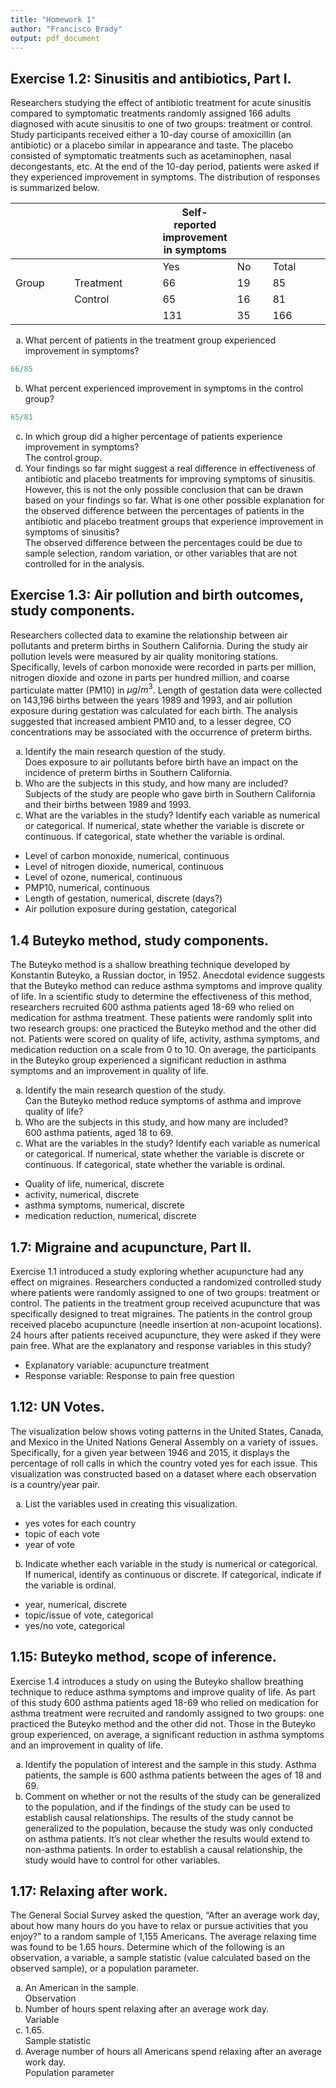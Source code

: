 ```yaml
---
title: "Homework 1"
author: "Francisco Brady"
output: pdf_document
---
```


## Exercise 1.2: Sinusitis and antibiotics, Part I.  
Researchers studying the effect of antibiotic treatment for acute sinusitis compared to symptomatic treatments randomly assigned 166 adults diagnosed with acute sinusitis to one of two groups: treatment or control. Study participants received either a 10-day course of amoxicillin (an antibiotic) or a placebo similar in appearance and taste. The placebo consisted of symptomatic treatments such as acetaminophen, nasal decongestants, etc. At the end of the 10-day period, patients were asked if they experienced improvement in symptoms. The distribution of responses is summarized below.  

|        |            |Self-reported improvement in symptoms      |     |        |
|--------|------------|------|-----|--------|
|        |            |Yes   |No   |Total   |
|Group   |Treatment   |66    |19   |85      |
|        |Control     |65    |16   |81      |
|        |            |131   |35   |166     | 


(a) What percent of patients in the treatment group experienced improvement in symptoms?  
```r
66/85
```
(b) What percent experienced improvement in symptoms in the control group?  
```r
65/81
```
(c) In which group did a higher percentage of patients experience improvement in symptoms?  
The control group.  
(d) Your findings so far might suggest a real difference in effectiveness of antibiotic and placebo treatments for improving symptoms of sinusitis. However, this is not the only possible conclusion that can be drawn based on your findings so far. What is one other possible explanation for the observed difference between the percentages of patients in the antibiotic and placebo treatment groups that experience improvement
in symptoms of sinusitis?  
The observed difference between the percentages could be due to sample selection, random variation, or other variables that are not controlled for in the analysis.  

## Exercise 1.3: Air pollution and birth outcomes, study components.  
Researchers collected data to examine the relationship between air pollutants and preterm births in Southern California. During the study air pollution levels were measured by air quality monitoring stations. Specifically, levels of carbon monoxide were recorded in parts per million, nitrogen dioxide and ozone in parts per hundred million, and coarse particulate matter (PM10) in $\mu g/m^3$. Length of gestation data were collected on 143,196 births between the years 1989 and 1993, and air pollution exposure during gestation was calculated for each birth. The analysis suggested that increased ambient PM10 and, to a lesser degree, CO concentrations may be associated with the occurrence of preterm births.  

(a) Identify the main research question of the study.  
Does exposure to air pollutants before birth have an impact on the incidence of preterm births in Southern California.   
(b) Who are the subjects in this study, and how many are included?  
Subjects of the study are people who gave birth in Southern California and their births between 1989 and 1993.  
(c) What are the variables in the study? Identify each variable as numerical or categorical. If numerical, state whether the variable is discrete or continuous. If categorical, state whether the variable is ordinal.  

  - Level of carbon monoxide, numerical, continuous
  - Level of nitrogen dioxide, numerical, continuous
  - Level of ozone, numerical, continuous
  - PMP10, numerical, continuous
  - Length of gestation, numerical, discrete (days?)
  - Air pollution exposure during gestation, categorical  

## 1.4 Buteyko method, study components. 
The Buteyko method is a shallow breathing technique developed by Konstantin Buteyko, a Russian doctor, in 1952. Anecdotal evidence suggests that the Buteyko method can reduce asthma symptoms and improve quality of life. In a scientific study to determine the effectiveness of this method, researchers recruited 600 asthma patients aged 18-69 who relied on medication for asthma treatment. These patients were randomly split into two research groups: one practiced the Buteyko method and the other did not. Patients were scored on quality of life, activity, asthma symptoms, and medication reduction on a scale from 0 to 10. On average, the participants in the Buteyko group experienced a significant reduction in asthma symptoms and an improvement in quality of life.  

(a) Identify the main research question of the study.  
Can the Buteyko method reduce symptoms of asthma and improve quality of life?  
(b) Who are the subjects in this study, and how many are included?  
600 asthma patients, aged 18 to 69.  
(c) What are the variables in the study? Identify each variable as numerical or categorical. If numerical, state whether the variable is discrete or continuous. If categorical, state whether the variable is ordinal.  

  - Quality of life, numerical, discrete
  - activity, numerical, discrete
  - asthma symptoms, numerical, discrete
  - medication reduction, numerical, discrete  

## 1.7: Migraine and acupuncture, Part II. 
Exercise 1.1 introduced a study exploring whether acupuncture had any effect on migraines. Researchers conducted a randomized controlled study where patients were randomly assigned to one of two groups: treatment or control. The patients in the treatment group received acupuncture that was specifically designed to treat migraines. The patients in the control group received placebo acupuncture (needle insertion at non-acupoint locations). 24 hours after patients received acupuncture, they were asked if they were pain free. What are the explanatory and response variables in this study?  

  - Explanatory variable: acupuncture treatment
  - Response variable: Response to pain free question
    
## 1.12: UN Votes. 
The visualization below shows voting patterns in the United States, Canada, and Mexico in the United Nations General Assembly on a variety of issues. Specifically, for a given year between 1946 and 2015, it displays the percentage of roll calls in which the country voted yes for each issue. This visualization was constructed based on a dataset where each observation is a country/year pair.  

(a) List the variables used in creating this visualization.  

  - yes votes for each country
  - topic of each vote
  - year of vote  

(b) Indicate whether each variable in the study is numerical or categorical. If numerical, identify as continuous or discrete. If categorical, indicate if the variable is ordinal.  

  - year, numerical, discrete
  - topic/issue of vote, categorical
  - yes/no vote, categorical  

## 1.15: Buteyko method, scope of inference.  
Exercise 1.4 introduces a study on using the Buteyko shallow breathing technique to reduce asthma symptoms and improve quality of life. As part of this study 600 asthma patients aged 18-69 who relied on medication for asthma treatment were recruited and randomly assigned to two groups: one practiced the Buteyko method and the other did not. Those in the Buteyko group experienced, on average, a significant reduction in asthma symptoms and an improvement in quality of life.  

(a) Identify the population of interest and the sample in this study.
Asthma patients, the sample is 600 asthma patients between the ages of 18 and 69.  
(b) Comment on whether or not the results of the study can be generalized to the population, and if the findings of the study can be used to establish causal relationships.
The results of the study cannot be generalized to the population, because the study was only conducted on asthma patients. It's not clear whether the results would extend to non-asthma patients. In order to establish a causal relationship, the study would have to control for other variables.  

## 1.17: Relaxing after work. 
The General Social Survey asked the question, "After an average work day, about how many hours do you have to relax or pursue activities that you enjoy?" to a random sample of 1,155 Americans. The average relaxing time was found to be 1.65 hours. Determine which of the following is an observation, a variable, a sample statistic (value calculated based on the observed sample), or a population parameter.  

(a) An American in the sample.  
Observation  
(b) Number of hours spent relaxing after an average work day.  
Variable  
(c) 1.65.  
Sample statistic  
(d) Average number of hours all Americans spend relaxing after an average work day.  
Population parameter  
